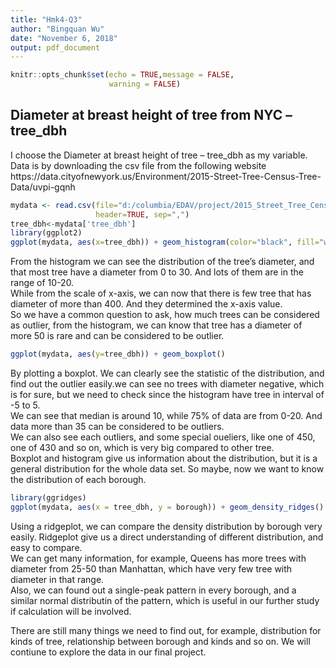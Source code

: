 ---
title: "Hmk4-Q3"
author: "Bingquan Wu"
date: "November 6, 2018"
output: pdf_document
---

```{r setup, include=FALSE}
knitr::opts_chunk$set(echo = TRUE,message = FALSE,
                      warning = FALSE)
```

## Diameter at breast height of tree from NYC -- tree_dbh

I choose the Diameter at breast height of tree -- tree_dbh as my variable.\
Data is by downloading the csv file from the following website\
https://data.cityofnewyork.us/Environment/2015-Street-Tree-Census-Tree-Data/uvpi-gqnh

```{r}
mydata <- read.csv(file="d:/columbia/EDAV/project/2015_Street_Tree_Census_-_Tree_Data.csv",
                   header=TRUE, sep=",")
tree_dbh<-mydata['tree_dbh']
library(ggplot2)
ggplot(mydata, aes(x=tree_dbh)) + geom_histogram(color="black", fill="white")
```

From the histogram we can see the distribution of the tree's diameter, and that most tree have a diameter from 0 to 30. And lots of them are in the range of 10-20.\
While from the scale of x-axis, we can now that there is few tree that has diameter of more than 400. And they determined the x-axis value.\
So we have a common question to ask, how much trees can be considered as outlier, from the histogram, we can know that tree has a diameter of more 50 is rare and can be considered to be outlier.

```{r}
ggplot(mydata, aes(y=tree_dbh)) + geom_boxplot()
```

By plotting a boxplot. We can clearly see the statistic of the distribution, and find out the outlier easily.we can see no trees with diameter negative, which is for sure, but we need to check since the histogram have tree in interval of -5 to 5.\
We can see that median is around 10, while 75% of data are from 0-20. And data more than 35 can be considered to be outliers.\
We can also see each outliers, and some special oueliers, like one of 450, one of 430 and so on, which is very big compared to other tree.\
Boxplot and histogram give us information about the distribution, but it is a general distribution for the whole data set. So maybe, now we want to know the distribution of each borough.


```{r}
library(ggridges)
ggplot(mydata, aes(x = tree_dbh, y = borough)) + geom_density_ridges()
```

Using a ridgeplot, we can compare the density distribution by borough very easily. Ridgeplot give us a direct understanding of different distribution, and easy to compare.\
We can get many information, for example, Queens has more trees with diameter from 25-50 than Manhattan, which have very few tree with diameter in that range. \
Also, we can found out a single-peak pattern in every borough, and a similar normal distributin of the pattern, which is useful in our further study if calculation will be involved.\

There are still many things we need to find out, for example, distribution for kinds of tree, relationship between borough and kinds and so on. We will contiune to explore the data in our final project. 
